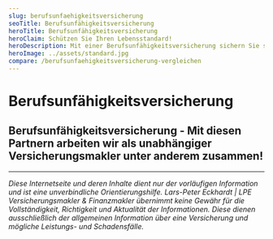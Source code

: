 ```yaml
---
slug: berufsunfaehigkeitsversicherung
seoTitle: Berufsunfähigkeitsversicherung
heroTitle: Berufsunfähigkeitsversicherung
heroClaim: Schützen Sie Ihren Lebensstandard!
heroDescription: Mit einer Berufsunfähigkeitsversicherung sichern Sie sich umfassend gegen den finanziellen Folgen des Verlustes Ihrer Arbeitskraft ab.
heroImage: ../assets/standard.jpg
compare: /berufsunfaehigkeitsversicherung-vergleichen
---
```


<ProvenExpert />

# Berufsunfähigkeitsversicherung












<ContactAndCompareBox />
<ProvenExpert />

## Berufsunfähigkeitsversicherung - Mit diesen Partnern arbeiten wir als unabhängiger Versicherungsmakler unter anderem zusammen!
<InsurancesBox title='Lebensversicherungsgesellschaften'/>

---

_Diese Internetseite und deren Inhalte dient nur der vorläufigen Information und ist eine unverbindliche Orientierungshilfe. Lars-Peter Eckhardt | LPE Versicherungsmakler & Finanzmakler übernimmt keine Gewähr für die Vollständigkeit,
Richtigkeit und Aktualität der Informationen. Diese dienen ausschließlich der allgemeinen Information über eine Versicherung und mögliche Leistungs- und Schadensfälle._